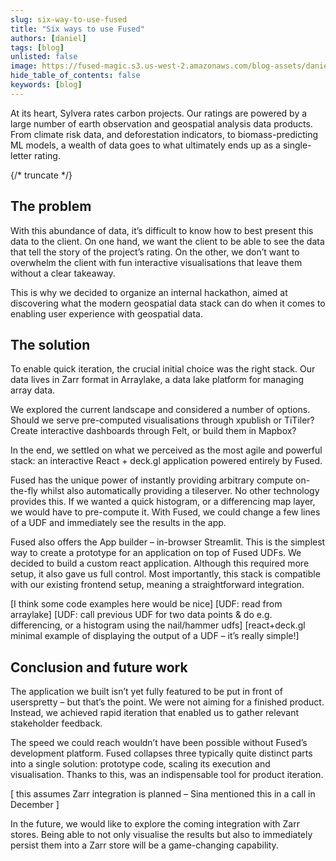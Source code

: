 ```yaml
---
slug: six-way-to-use-fused
title: "Six ways to use Fused"
authors: [daniel]
tags: [blog]
unlisted: false
image: https://fused-magic.s3.us-west-2.amazonaws.com/blog-assets/daniel_card.png
hide_table_of_contents: false
keywords: [blog]
---
```



At its heart, Sylvera rates carbon projects. Our ratings are powered by a large number of earth observation and geospatial analysis data products. From climate risk data, and deforestation indicators, to biomass-predicting ML models, a wealth of data goes to what ultimately ends up as a single-letter rating.



{/* truncate */}

## The problem

With this abundance of data, it’s difficult to know how to best present this data to the client. On one hand, we want the client to be able to see the data that tell the story of the project’s rating. On the other, we don’t want to overwhelm the client with fun interactive visualisations that leave them without a clear takeaway.

This is why we decided to organize an internal hackathon, aimed at discovering what the modern geospatial data stack can do when it comes to enabling user experience with geospatial data.


## The solution

To enable quick iteration, the crucial initial choice was the right stack. Our data lives in Zarr format in Arraylake, a data lake platform for managing array data.

We explored the current landscape and considered a number of options. Should we serve pre-computed visualisations through xpublish or TiTiler? Create interactive dashboards through Felt, or build them in Mapbox?

In the end, we settled on what we perceived as the most agile and powerful stack: an interactive React + deck.gl application powered entirely by Fused.

Fused has the unique power of instantly providing arbitrary compute on-the-fly whilst also automatically providing a tileserver. No other technology provides this. If we wanted a quick histogram, or a differencing map layer, we would have to pre-compute it. With Fused, we could change a few lines of a UDF and immediately see the results in the app.

Fused also offers the App builder – in-browser Streamlit. This is the simplest way to create a prototype for an application on top of Fused UDFs. We decided to build a custom react application. Although this required more setup, it also gave us full control. Most importantly, this stack is compatible with our existing frontend setup, meaning a straightforward integration.

[I think some code examples here would be nice]
[UDF: read from arraylake]
[UDF: call previous UDF for two data points & do e.g. differencing, or a histogram using the nail/hammer udfs]
[react+deck.gl minimal example of displaying the output of a UDF – it’s really simple!]


## Conclusion and future work
The application we built isn’t yet fully featured to be put in front of userspretty – but that’s the point. We were not aiming for a finished product. Instead, we achieved rapid iteration that enabled us to gather relevant stakeholder feedback.

The speed we could reach wouldn’t have been possible without Fused’s development platform. Fused collapses three typically quite distinct parts into a single solution: prototype code, scaling its execution and visualisation. Thanks to this, was an indispensable tool for product iteration.

[ this assumes Zarr integration is planned – Sina mentioned this in a call in December ]

In the future, we would like to explore the coming integration with Zarr stores. Being able to not only visualise the results but also to immediately persist them into a Zarr store will be a game-changing capability.
